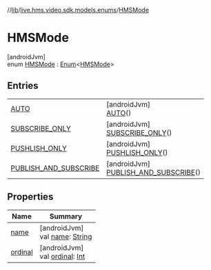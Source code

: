 //[lib](../../../index)/[live.hms.video.sdk.models.enums](../index)/[HMSMode](index)

# HMSMode

[androidJvm]\
enum [HMSMode](index) : [Enum](https://kotlinlang.org/api/latest/jvm/stdlib/kotlin/-enum/index.html)<[HMSMode](index)>

## Entries

|                                                                         |                                                                                             |
| ----------------------------------------------------------------------- | ------------------------------------------------------------------------------------------- |
| [AUTO](-a-u-t-o/index)                                                  | [androidJvm]<br />[AUTO](-a-u-t-o/index)()                                                  |
| [SUBSCRIBE_ONLY](-s-u-b-s-c-r-i-b-e_-o-n-l-y/index)                     | [androidJvm]<br />[SUBSCRIBE_ONLY](-s-u-b-s-c-r-i-b-e_-o-n-l-y/index)()                     |
| [PUSHLISH_ONLY](-p-u-s-h-l-i-s-h_-o-n-l-y/index)                        | [androidJvm]<br />[PUSHLISH_ONLY](-p-u-s-h-l-i-s-h_-o-n-l-y/index)()                        |
| [PUBLISH_AND_SUBSCRIBE](-p-u-b-l-i-s-h_-a-n-d_-s-u-b-s-c-r-i-b-e/index) | [androidJvm]<br />[PUBLISH_AND_SUBSCRIBE](-p-u-b-l-i-s-h_-a-n-d_-s-u-b-s-c-r-i-b-e/index)() |

## Properties

| Name                                                  | Summary                                                                                                                                                     |
| ----------------------------------------------------- | ----------------------------------------------------------------------------------------------------------------------------------------------------------- |
| [name](index#1245671964%2FProperties%2F-1973928616)   | [androidJvm]<br />val [name](index#1245671964%2FProperties%2F-1973928616): [String](https://kotlinlang.org/api/latest/jvm/stdlib/kotlin/-string/index.html) |
| [ordinal](index#770371490%2FProperties%2F-1973928616) | [androidJvm]<br />val [ordinal](index#770371490%2FProperties%2F-1973928616): [Int](https://kotlinlang.org/api/latest/jvm/stdlib/kotlin/-int/index.html)     |
